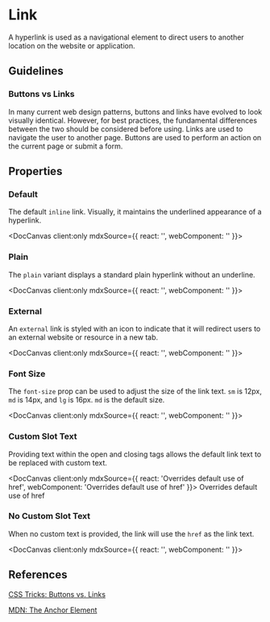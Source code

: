 
# Link

A hyperlink is used as a navigational element to direct users to another location on the website or application.

## Guidelines

### Buttons vs Links

In many current web design patterns, buttons and links have evolved to look visually identical. However, for best practices, the fundamental differences between the two should be considered before using. Links are used to navigate the user to another page. Buttons are used to perform an action on the current page or submit a form.

## Properties

<DocArgsTable componentName="pds-link" docSource={components} />

### Default

The default `inline` link. Visually, it maintains the underlined appearance of a hyperlink.

<DocCanvas client:only
  mdxSource={{
    react: '<PdsLink href="https://www.google.com"></PdsLink>',
    webComponent: '<pds-link href="https://www.google.com"></pds-link>'
}}>
  <pds-link href="https://www.google.com"></pds-link>
</DocCanvas>

### Plain

The `plain` variant displays a standard plain hyperlink without an underline.

<DocCanvas client:only
  mdxSource={{
    react: '<PdsLink href="#some-anchor" variant="plain"></PdsLink>',
    webComponent: '<pds-link href="#some-anchor" variant="plain"></pds-link>'
}}>
  <pds-link href="#some-anchor" variant="plain"></pds-link>
</DocCanvas>

### External

An `external` link is styled with an icon to indicate that it will redirect users to an external website or resource in a new tab.

<DocCanvas client:only
  mdxSource={{
    react: '<PdsLink href="#some-anchor" external="true"></PdsLink>',
    webComponent: '<pds-link href="#some-anchor" external="true"></pds-link>'
}}>
  <pds-link href="#some-anchor" external="true"></pds-link>
</DocCanvas>

### Font Size

The `font-size` prop can be used to adjust the size of the link text. `sm` is 12px, `md` is 14px, and `lg` is 16px. `md` is the default size.

<DocCanvas client:only
  mdxSource={{
    react: '<PdsLink href="#some-anchor" font-size="sm"></PdsLink>',
    webComponent: '<pds-link href="#some-anchor" font-size="sm"></pds-link>'
}}>
  <pds-link href="#some-anchor" font-size="sm"></pds-link>
</DocCanvas>

### Custom Slot Text

Providing text within the open and closing tags allows the default link text to be replaced with custom text.

<DocCanvas client:only
  mdxSource={{
    react: '<PdsLink href="#some-anchor">Overrides default use of href</PdsLink>',
    webComponent: '<pds-link href="#some-anchor">Overrides default use of href</pds-link>'
}}>
  <pds-link href="#some-anchor">Overrides default use of href</pds-link>
</DocCanvas>

### No Custom Slot Text

When no custom text is provided, the link will use the `href` as the link text.

<DocCanvas client:only
  mdxSource={{
    react: '<PdsLink href="#some-anchor"></PdsLink>',
    webComponent: '<pds-link href="#some-anchor"></pds-link>'
}}>
  <pds-link href="#some-anchor"></pds-link>
</DocCanvas>

## References

[CSS Tricks: Buttons vs. Links](https://css-tricks.com/buttons-vs-links/)

[MDN: The Anchor Element](https://developer.mozilla.org/en-US/docs/Web/HTML/Element/a)

